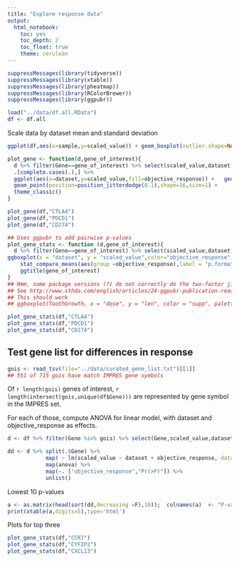 ```yaml
---
title: "Explore response data"
output: 
  html_notebook:
    toc: yes
    toc_depth: 2
    toc_float: true
    theme: cerulean
---
```


```r
suppressMessages(library(tidyverse))
suppressMessages(library(xtable))
suppressMessages(library(pheatmap))
suppressMessages(library(RColorBrewer))
suppressMessages(library(ggpubr))
```


```r
load("../data/df.all.RData")
df <- df.all
```

Scale data by dataset mean and standard deviation

```r
ggplot(df,aes(x=sample,y=scaled_value)) + geom_boxplot(outlier.shape=NA) + theme_classic()
```


```r
plot_gene <- function(d,gene_of_interest){
  d %>% filter(Gene==gene_of_interest) %>% select(scaled_value,dataset,objective_response) %>%
  .[complete.cases(.),] %>%
  ggplot(aes(x=dataset,y=scaled_value,fill=objective_response)) +   geom_boxplot(outlier.shape = NA) + ggtitle(gene_of_interest) +
  geom_point(position=position_jitterdodge(0.1),shape=16,size=1) +
  theme_classic()
}
```


```r
plot_gene(df,"CTLA4")
plot_gene(df,"PDCD1")
plot_gene(df,"CD274")
```


```r
## Uses ggpubr to add pairwise p-values
plot_gene_stats <- function (d,gene_of_interest){
  d %>% filter(Gene==gene_of_interest) %>% select(scaled_value,dataset,objective_response) %>% .[complete.cases(.),] %>% 
ggboxplot(x = "dataset", y = "scaled_value",color="objective_response",add = "jitter") + 
    stat_compare_means(aes(group =objective_response),label = "p.format",method = "t.test") +
    ggtitle(gene_of_interest)
}
## Hmm, some package versions (?) do not correctly do the two-factor jitter
## See http://www.sthda.com/english/articles/24-ggpubr-publication-ready-plots/76-add-p-values-and-significance-levels-to-ggplots/
## This should work
## ggboxplot(ToothGrowth, x = "dose", y = "len", color = "supp", palette = "jco",add = "jitter")
```


```r
plot_gene_stats(df,"CTLA4")
plot_gene_stats(df,"PDCD1")
plot_gene_stats(df,"CD274")
```

## Test gene list for differences in response

```r
gois <- read_tsv(file="../data/curated_gene_list.txt")[[1]]
## 551 of 715 gois have match IMPRES gene symbols
```
Of `r length(gois)` genes of interest, `r length(intersect(gois,unique(df$Gene)))` are represented by gene symbol in the IMPRES set.

For each of those, compute ANOVA for linear model, with dataset and objective_response as effects.

```r
d <- df %>% filter(Gene %in% gois) %>% select(Gene,scaled_value,dataset,objective_response) %>% .[complete.cases(.),] 

dd <- d %>% split(.$Gene) %>%
            map( ~ lm(scaled_value ~ dataset + objective_response, data=.)) %>%
            map(anova) %>%
            map(~. ["objective_response","Pr(>F)"]) %>%
            unlist()

```

Lowest 10 p-values

```r
a <- as.matrix(head(sort(dd,decreasing =F),10));  colnames(a)  <- "P-value"
print(xtable(a,digits=5),type='html')
```


Plots for top three


```r
plot_gene_stats(df,"CCR7")
plot_gene_stats(df,"CYFIP2")
plot_gene_stats(df,"CXCL13")
```
